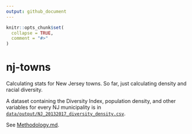 ---
output: github_document
---

<!-- README.md is generated from README.Rmd. Please edit that file -->

```{r, include = FALSE}
knitr::opts_chunk$set(
  collapse = TRUE,
  comment = "#>"
)
```

# nj-towns

Calculating stats for New Jersey towns. So far, just calculating density and
racial diversity.

A dataset containing the Diversity Index, population density, and other 
variables for every NJ municipality is in 
[`data/output/NJ_20132017_diversity_density.csv`](./data/output/NJ_20132017_diversity_density.csv).

See [Methodology.md](./code/Markdown/Methodology.md).
